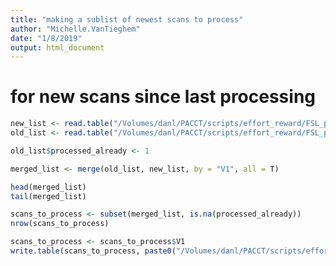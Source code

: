 ```yaml
---
title: "making a sublist of newest scans to process"
author: "Michelle.VanTieghem"
date: "1/8/2019"
output: html_document
---
```


# for new scans since last processing
```r
new_list <- read.table("/Volumes/danl/PACCT/scripts/effort_reward/FSL_pipeline/Sublists/sublists_July2018/sublist_scans_2019-03-20.txt")
old_list <- read.table("/Volumes/danl/PACCT/scripts/effort_reward/FSL_pipeline/Sublists/sublists_July2018/sublist_scans_2019-01-08.txt")

old_list$processed_already <- 1

merged_list <- merge(old_list, new_list, by = "V1", all = T)

head(merged_list)
tail(merged_list)

scans_to_process <- subset(merged_list, is.na(processed_already))
nrow(scans_to_process)

scans_to_process <- scans_to_process$V1
write.table(scans_to_process, paste0("/Volumes/danl/PACCT/scripts/effort_reward/Sublists/preproc_sublists/scans_to_process", Sys.Date(), ".txt",  quote = F, col.names = F, row.names = F)

```